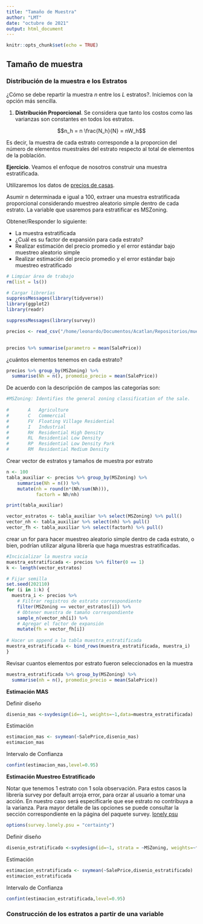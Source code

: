 ```yaml
---
title: "Tamaño de Muestra"
author: "LMT"
date: "octubre de 2021"
output: html_document
---
```


```r
knitr::opts_chunk$set(echo = TRUE)
```

## Tamaño de muestra


### Distribución de la muestra e los Estratos

¿Cómo se debe repartir la muestra $n$ entre los $L$ estratos?. Iniciemos con la opción más sencilla.

1. **Distribución Proporcional**. Se considera que tanto los costos como las varianzas son constantes en todos los estratos.

$$n_h = n \frac{N_h}{N} = nW_h$$

Es decir, la muestra de cada estrato corresponde a la proporcion del número de elementos muestrales del estrato respecto al total de elementos de la población.


**Ejercicio**.  Veamos el enfoque de nosotros construir una muestra estratificada. 


Utilizaremos los datos de [precios de casas](https://www.kaggle.com/c/house-prices-advanced-regression-techniques).

Asumir n determinada e igual a 100, extraer una muestra estratificada proporcional considerando muestreo aleatorio simple dentro de cada estrato. La variable que usaremos para estratificar es MSZoning.

Obtener/Responder lo siguiente:

* La muestra estratificada
* ¿Cuál es su factor de expansión para cada estrato?
* Realizar estimación del precio promedio y el error estándar bajo muestreo aleatorio simple
* Realizar estimación del precio promedio y el error estándar bajo muestreo estratificado



```r
# Limpiar área de trabajo
rm(list = ls())
```


```r
# Cargar librerías
suppressMessages(library(tidyverse))
library(ggplot2)
library(readr)

suppressMessages(library(survey))
```



```r
precios <- read_csv("/home/leonardo/Documentos/Acatlan/Repositorios/muestreo_2021/datos/HousePrices/HousePrices.csv")
          
```

```r
precios %>% summarise(parametro = mean(SalePrice))
```


¿cuántos elementos tenemos en cada estrato?

```r
precios %>% group_by(MSZoning) %>% 
  summarise(Nh = n(), promedio_precio = mean(SalePrice))
```
De acuerdo con la descripción de campos las categorías son:

```r
#MSZoning: Identifies the general zoning classification of the sale.
		
#       A	Agriculture
#       C	Commercial
#       FV	Floating Village Residential
#       I	Industrial
#       RH	Residential High Density
#       RL	Residential Low Density
#       RP	Residential Low Density Park 
#       RM	Residential Medium Density
```


Crear vector de estratos y tamaños de muestra por estrato
```r
n <- 100
tabla_auxiliar <- precios %>% group_by(MSZoning) %>% 
    summarise(Nh = n()) %>% 
    mutate(nh = round(n*(Nh/sum(Nh))),
           factorh = Nh/nh)

print(tabla_auxiliar)

vector_estratos <- tabla_auxiliar %>% select(MSZoning) %>% pull()
vector_nh <- tabla_auxiliar %>% select(nh) %>% pull()
vector_fh <- tabla_auxiliar %>% select(factorh) %>% pull()
```


crear un for para hacer muestreo aleatorio simple dentro de cada estrato, o bien, podrían utilizar alguna librería que haga muestras estratificadas.

```r
#Incicializar la muestra vacia
muestra_estratificada <- precios %>% filter(0 == 1)
k <- length(vector_estratos)

# Fijar semilla
set.seed(202110)
for (i in 1:k) {
  muestra_i <- precios %>% 
    # Filtrar registros de estrato correspondiente
    filter(MSZoning == vector_estratos[i]) %>% 
    # Obtener muestra de tamaño correspondiente
    sample_n(vector_nh[i]) %>% 
    # Agregar el factor de expansión
    mutate(fh = vector_fh[i])
  
# Hacer un append a la tabla muestra_estratificada
muestra_estratificada <- bind_rows(muestra_estratificada, muestra_i)
}

```


Revisar cuantos elementos por estrato fueron seleccionados en la muestra

```r
muestra_estratificada %>% group_by(MSZoning) %>% 
  summarise(nh = n(), promedio_precio = mean(SalePrice))
```

**Estimación MAS**


Definir diseño
```r
disenio_mas <-svydesign(id=~1, weights=~1,data=muestra_estratificada)
```

Estimación
```r
estimacion_mas <- svymean(~SalePrice,disenio_mas)
estimacion_mas
```

Intervalo de Confianza
```r
confint(estimacion_mas,level=0.95)
```


**Estimación Muestreo Estratificado**

Notar que tenemos 1 estrato con 1 sola observación. Para estos casos la librería survey por default arroja error, para orzar al usuario a tomar una acción. En nuestro caso será especificarle que ese estrato no contribuya a la varianza. Para mayor detalle de las opciones se puede consultar la sección correspondiente en la página del paquete survey. [lonely psu](http://r-survey.r-forge.r-project.org/survey/exmample-lonely.html)

```r
options(survey.lonely.psu = "certainty")
```


Definir diseño
```r
disenio_estratificado <-svydesign(id=~1, strata = ~MSZoning, weights=~fh,data=muestra_estratificada)
```

Estimación
```r
estimacion_estratificada <- svymean(~SalePrice,disenio_estratificado)
estimacion_estratificada
```

Intervalo de Confianza
```r
confint(estimacion_estratificada,level=0.95)
```



### Construcción de los estratos a partir de una variable




